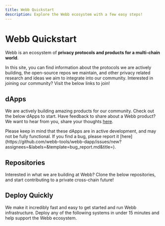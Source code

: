 ```yaml
---
title: Webb Quickstart
description: Explore the Webb ecosystem with a few easy steps!
---
```



# Webb Quickstart

Webb is an ecosystem of **privacy protocols and products for a multi-chain world**.

In this site, you can find information about the protocols we are actively building, the open-source repos we maintain, and
other privacy related research and ideas we aim to integrate into our community. Interested in joining our community? Visit
the below links to join!

<QuickStartArea />

## dApps

We are actively building amazing products for our community. Check out the below dApps to start. Have feedback to share about a Webb
product? We want to hear from you, share your thoughts [here](https://github.com/webb-tools/feedback/discussions/categories/webb-dapp-feedback).

<Callout type="info">
  Please keep in mind that these dApps are in active development, and may not be fully functional. If you find a bug, please report it [here](https://github.com/webb-tools/webb-dapp/issues/new?assignees=&labels=&template=bug_report.md&title=).
</Callout>

<DappsArea />

## Repositories

Interested in what we are building at Webb? Clone the below repositories, and start contributing to a private cross-chain future!

<RepoArea />

## Deploy Quickly

We make it incredibly fast and easy to get started and run Webb infrastructure. Deploy any of the following systems in under 15 minutes and
help support the Webb ecosystem.

<DeployArea />

<FullWebbCTA />
